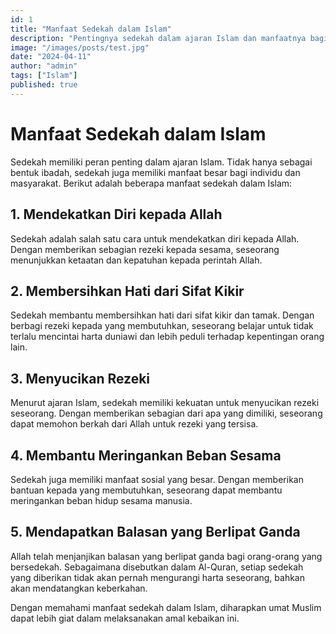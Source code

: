 ```yaml
---
id: 1
title: "Manfaat Sedekah dalam Islam"
description: "Pentingnya sedekah dalam ajaran Islam dan manfaatnya bagi individu dan masyarakat."
image: "/images/posts/test.jpg"
date: "2024-04-11"
author: "admin"
tags: ["Islam"]
published: true
---
```


# Manfaat Sedekah dalam Islam

Sedekah memiliki peran penting dalam ajaran Islam. Tidak hanya sebagai bentuk ibadah, sedekah juga memiliki manfaat besar bagi individu dan masyarakat. Berikut adalah beberapa manfaat sedekah dalam Islam:

## 1. Mendekatkan Diri kepada Allah

Sedekah adalah salah satu cara untuk mendekatkan diri kepada Allah. Dengan memberikan sebagian rezeki kepada sesama, seseorang menunjukkan ketaatan dan kepatuhan kepada perintah Allah.

## 2. Membersihkan Hati dari Sifat Kikir

Sedekah membantu membersihkan hati dari sifat kikir dan tamak. Dengan berbagi rezeki kepada yang membutuhkan, seseorang belajar untuk tidak terlalu mencintai harta duniawi dan lebih peduli terhadap kepentingan orang lain.

## 3. Menyucikan Rezeki

Menurut ajaran Islam, sedekah memiliki kekuatan untuk menyucikan rezeki seseorang. Dengan memberikan sebagian dari apa yang dimiliki, seseorang dapat memohon berkah dari Allah untuk rezeki yang tersisa.

## 4. Membantu Meringankan Beban Sesama

Sedekah juga memiliki manfaat sosial yang besar. Dengan memberikan bantuan kepada yang membutuhkan, seseorang dapat membantu meringankan beban hidup sesama manusia.

## 5. Mendapatkan Balasan yang Berlipat Ganda

Allah telah menjanjikan balasan yang berlipat ganda bagi orang-orang yang bersedekah. Sebagaimana disebutkan dalam Al-Quran, setiap sedekah yang diberikan tidak akan pernah mengurangi harta seseorang, bahkan akan mendatangkan keberkahan.

Dengan memahami manfaat sedekah dalam Islam, diharapkan umat Muslim dapat lebih giat dalam melaksanakan amal kebaikan ini.
